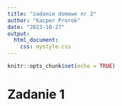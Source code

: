 ```yaml
---
title: "zadanie domowe nr 2"
author: "Kacper Prorok"
date: "2023-10-27"
output: 
  html_document:
    css: mystyle.css
---
```


```r
knitr::opts_chunk$set(echo = TRUE)
```

# Zadanie 1